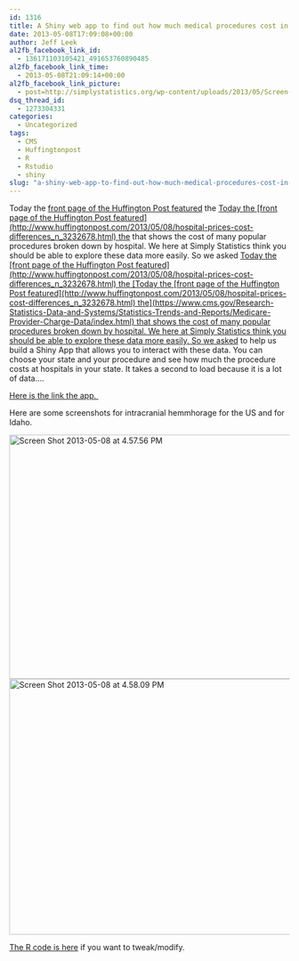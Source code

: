 ```yaml
---
id: 1316
title: A Shiny web app to find out how much medical procedures cost in your state.
date: 2013-05-08T17:09:08+00:00
author: Jeff Leek
al2fb_facebook_link_id:
  - 136171103105421_491653760890485
al2fb_facebook_link_time:
  - 2013-05-08T21:09:14+00:00
al2fb_facebook_link_picture:
  - post=http://simplystatistics.org/wp-content/uploads/2013/05/Screen-Shot-2013-05-08-at-4.57.56-PM.png
dsq_thread_id:
  - 1273304331
categories:
  - Uncategorized
tags:
  - CMS
  - Huffingtonpost
  - R
  - Rstudio
  - shiny
slug: "a-shiny-web-app-to-find-out-how-much-medical-procedures-cost-in-your-state"
---
```

Today the [front page of the Huffington Post featured](http://www.huffingtonpost.com/2013/05/08/hospital-prices-cost-differences_n_3232678.html) the [Today the [front page of the Huffington Post featured](http://www.huffingtonpost.com/2013/05/08/hospital-prices-cost-differences_n_3232678.html) the](https://www.cms.gov/Research-Statistics-Data-and-Systems/Statistics-Trends-and-Reports/Medicare-Provider-Charge-Data/index.html) that shows the cost of many popular procedures broken down by hospital. We here at Simply Statistics think you should be able to explore these data more easily. So we asked [Today the [front page of the Huffington Post featured](http://www.huffingtonpost.com/2013/05/08/hospital-prices-cost-differences_n_3232678.html) the [Today the [front page of the Huffington Post featured](http://www.huffingtonpost.com/2013/05/08/hospital-prices-cost-differences_n_3232678.html) the](https://www.cms.gov/Research-Statistics-Data-and-Systems/Statistics-Trends-and-Reports/Medicare-Provider-Charge-Data/index.html) that shows the cost of many popular procedures broken down by hospital. We here at Simply Statistics think you should be able to explore these data more easily. So we asked](http://biostat.jhsph.edu/~jmuschel/) to help us build a Shiny App that allows you to interact with these data. You can choose your state and your procedure and see how much the procedure costs at hospitals in your state. It takes a second to load because it is a lot of data....

[Here is the link the app. ](http://glimmer.rstudio.com/muschellij2/Shiny_Health_Data/)

Here are some screenshots for intracranial hemmhorage for the US and for Idaho.

<a href="http://simplystatistics.org/2013/05/08/a-shiny-web-app-to-find-out-how-much-medical-procedures-cost-in-your-state/screen-shot-2013-05-08-at-4-57-56-pm/" rel="attachment wp-att-1317"><img class="alignnone size-full wp-image-1317" alt="Screen Shot 2013-05-08 at 4.57.56 PM" src="http://simplystatistics.org/wp-content/uploads/2013/05/Screen-Shot-2013-05-08-at-4.57.56-PM.png" width="516" height="439" srcset="http://simplystatistics.org/wp-content/uploads/2013/05/Screen-Shot-2013-05-08-at-4.57.56-PM-300x255.png 300w, http://simplystatistics.org/wp-content/uploads/2013/05/Screen-Shot-2013-05-08-at-4.57.56-PM.png 516w" sizes="(max-width: 516px) 100vw, 516px" /></a><a href="http://simplystatistics.org/2013/05/08/a-shiny-web-app-to-find-out-how-much-medical-procedures-cost-in-your-state/screen-shot-2013-05-08-at-4-58-09-pm/" rel="attachment wp-att-1318"><img class="alignnone size-full wp-image-1318" alt="Screen Shot 2013-05-08 at 4.58.09 PM" src="http://simplystatistics.org/wp-content/uploads/2013/05/Screen-Shot-2013-05-08-at-4.58.09-PM.png" width="549" height="460" srcset="http://simplystatistics.org/wp-content/uploads/2013/05/Screen-Shot-2013-05-08-at-4.58.09-PM-300x251.png 300w, http://simplystatistics.org/wp-content/uploads/2013/05/Screen-Shot-2013-05-08-at-4.58.09-PM.png 549w" sizes="(max-width: 549px) 100vw, 549px" /></a>\

[The R code is here](https://github.com/muschellij2/Shiny_Health_Data) if you want to tweak/modify.
